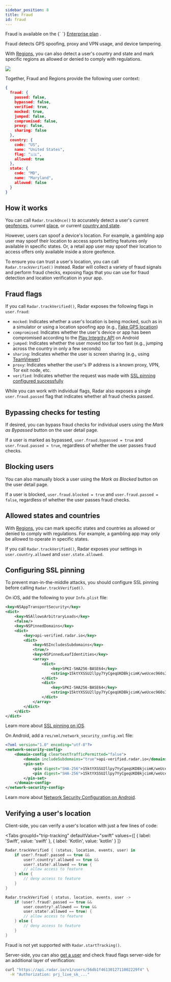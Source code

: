 ```yaml
---
sidebar_position: 8
title: Fraud
id: fraud
---
```


<Alert alertType="info">
  Fraud is available on the {` `}
  <a href="https://radar.com/pricing" target="_blank">Enterprise plan</a>
  .
</Alert>

Fraud detects GPS spoofing, proxy and VPN usage, and device tampering.

With [Regions](/documentation/regions), you can also detect a user's country and state and mark specific regions as allowed or denied to comply with regulations.

<img src="https://images.ctfassets.net/f2vbu16fzuly/6XHQyOZGH04IYuQuyxNbBh/aefe353d1f7b62437b6d01a9c8db3dbd/fraud.svg" className="hero-image" />

Together, Fraud and Regions provide the following user context:

```json
{
  fraud: {
    passed: false,
    bypassed: false,
    verified: true,
    mocked: true,
    jumped: false,
    compromised: false,
    proxy: false,
    sharing: false
  },
  country: {
    code: "US",
    name: "United States",
    flag: "🇺🇸",
    allowed: true
  },
  state: {
    code: "MD",
    name: "Maryland",
    allowed: false
  }
}
```

## How it works

You can call `Radar.trackOnce()` to accurately detect a user's current [geofences](/documentation/geofences), current [place](/documentation/places), or current [country and state](/documentation/regions).

However, users can spoof a device's location. For example, a gambling app user may spoof their location to access sports betting features only available in specific states. Or, a retail app user may spoof their location to access offers only available inside a store geofence.

To ensure you can trust a user's location, you can call `Radar.trackVerified()` instead. Radar will collect a variety of fraud signals and perform fraud checks, exposing flags that you can use for fraud detection and location verification in your app.

## Fraud flags

If you call `Radar.trackVerified()`, Radar exposes the following flags in `user.fraud`:
- `mocked`: Indicates whether a user's location is being mocked, such as in a simulator or using a location spoofing app (e.g., [Fake GPS location](https://play.google.com/store/apps/details?id=com.lexa.fakegps&hl=en_US&gl=US))
- `compromised`: Indicates whether the user's device or app has been compromised according to the [Play Integrity API](https://developer.android.com/google/play/integrity) on Android
- `jumped`: Indicates whether the user moved too far too fast (e.g., jumping across the country in only a few seconds)
- `sharing`: Indicates whether the user is screen sharing (e.g., using [TeamViewer](https://www.teamviewer.com/en-us/))
- `proxy`: Indicates whether the user's IP address is a known proxy, VPN, Tor exit node, etc.
- `verified`: Indicates whether the request was made with [SSL pinning configured successfully](#configuring-ssl-pinning)

While you can work with individual flags, Radar also exposes a single `user.fraud.passed` flag that indicates whether all fraud checks passed.

## Bypassing checks for testing

If desired, you can bypass fraud checks for individual users using the *Mark as Bypassed* button on the user detail page.

If a user is marked as bypassed, `user.fraud.bypassed = true` and `user.fraud.passed = true`, regardless of whether the user passes fraud checks.

## Blocking users

You can also manually block a user using the *Mark as Blocked* button on the user detail page.

If a user is blocked, `user.fraud.blocked = true` and `user.fraud.passed = false`, regardless of whether the user passes fraud checks.

## Allowed states and countries

With [Regions](/documentation/regions), you can mark specific states and countries as allowed or denied to comply with regulations. For example, a gambling app may only be allowed to operate in specific states.

If you call `Radar.trackVerified()`, Radar exposes your settings in `user.country.allowed` and `user.state.allowed`.

## Configuring SSL pinning

To prevent man-in-the-middle attacks, you should configure SSL pinning before calling `Radar.trackVerified()`.

On iOS, add the following to your `Info.plist` file:

```xml
<key>NSAppTransportSecurity</key>
<dict>
    <key>NSAllowsArbitraryLoads</key>
    <false/>
    <key>NSPinnedDomains</key>
    <dict>
        <key>api-verified.radar.io</key>
        <dict>
            <key>NSIncludesSubdomains</key>
            <true/>
            <key>NSPinnedLeafIdentities</key>
            <array>
                <dict>
                    <key>SPKI-SHA256-BASE64</key>
                    <string>15ktYXSSU2llpy7YyCgeqUKDBkjcimK/weUcec960sI=</string>
                </dict>
                <dict>
                    <key>SPKI-SHA256-BASE64</key>
                    <string>15ktYXSSU2llpy7YyCgeqUKDBkjcimK/weUcec960sI=</string>
                </dict>
            </array>
        </dict>
    </dict>
</dict>
```

Learn more about [SSL pinning on iOS](https://developer.apple.com/news/?id=g9ejcf8y).

On Android, add a `res/xml/network_security_config.xml` file:

```xml
<?xml version="1.0" encoding="utf-8"?>
<network-security-config>
    <domain-config cleartextTrafficPermitted="false">
        <domain includeSubdomains="true">api-verified.radar.io</domain>
        <pin-set>
            <pin digest="SHA-256">15ktYXSSU2llpy7YyCgeqUKDBkjcimK/weUcec960sI=</pin>
            <pin digest="SHA-256">15ktYXSSU2llpy7YyCgeqUKDBkjcimK/weUcec960sI=</pin>
        </pin-set>
    </domain-config>
</network-security-config>
```

Learn more about [Network Security Configuration on Android](https://developer.android.com/training/articles/security-config).

## Verifying a user's location

Client-side, you can verify a user's location with just a few lines of code:

<Tabs
  groupId="trip-tracking"
  defaultValue="swift"
  values={[
    { label: 'Swift', value: 'swift' },
    { label: 'Kotlin', value: 'kotlin' }
  ]}
>
  <TabItem value="swift">

```swift
Radar.trackVerified { (status, location, events, user) in
    if user?.fraud?.passed == true &&
        user?.country?.allowed == true &&
        user?.state?.allowed == true {
        // allow access to feature
    } else {
        // deny access to feature
    }
}
```

  </TabItem>
  <TabItem value="kotlin">

```kotlin
Radar.trackVerified { status, location, events, user ->
    if (user?.fraud?.passed == true &&
        user.country?.allowed == true &&
        user.state?.allowed == true) {
        // allow access to feature
    } else {
        // deny access to feature        
    }
}
```

  </TabItem>
</Tabs>

Fraud is not yet supported with `Radar.startTracking()`.

Server-side, you can also [get a user](/documentation/api#get-a-user) and check fraud flags server-side for an additional layer of verification:

```bash
curl "https://api.radar.io/v1/users/56db1f4613012711002229f4" \
  -H "Authorization: prj_live_sk_..."
```
